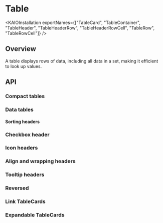 
<Meta of={TableStories} />

# Table

<ResourceLinks
  sourceCode="https://github.com/cultureamp/kaizen-design-system/tree/main/packages/components/src/Table"
  figma="https://www.figma.com/file/ZRfnoNUXbGZv4eVWLbF4Az/%EF%B8%8F%F0%9F%96%BC%EF%B8%8F-Component-Gallery?node-id=9%3A37841&t=P1w10jr2cpPuaayw-1"
  designGuidelines="https://cultureamp.atlassian.net/wiki/spaces/DesignSystem/pages/3081929256/Table"
  className="!mb-8"
/>

<KAIOInstallation
  exportNames={["TableCard", "TableContainer", "TableHeader", "TableHeaderRow", "TableHeaderRowCell", "TableRow", "TableRowCell"]}
/>

## Overview

A table displays rows of data, including all data in a set, making it efficient to look up values.

<Canvas of={TableStories.Playground} />

## API

### Compact tables
<Canvas of={TableStories.Compact} />

### Data tables
<Canvas of={TableStories.Data} />

#### Sorting headers
<Canvas of={TableStories.Sorting} />

### Checkbox header
<Canvas of={TableStories.CheckboxVariant} />

### Icon headers
<Canvas of={TableStories.IconVariant} />

### Align and wrapping headers
<Canvas of={TableStories.HeaderAlignmentAndWrapping} />

### Tooltip headers
<Canvas of={TableStories.Tooltip} />

### Reversed
<Canvas of={TableStories.Reversed} />

### Link TableCards
<Canvas of={TableStories.LinkVariant} />

### Expandable TableCards
<Canvas of={TableStories.Expandable} />
